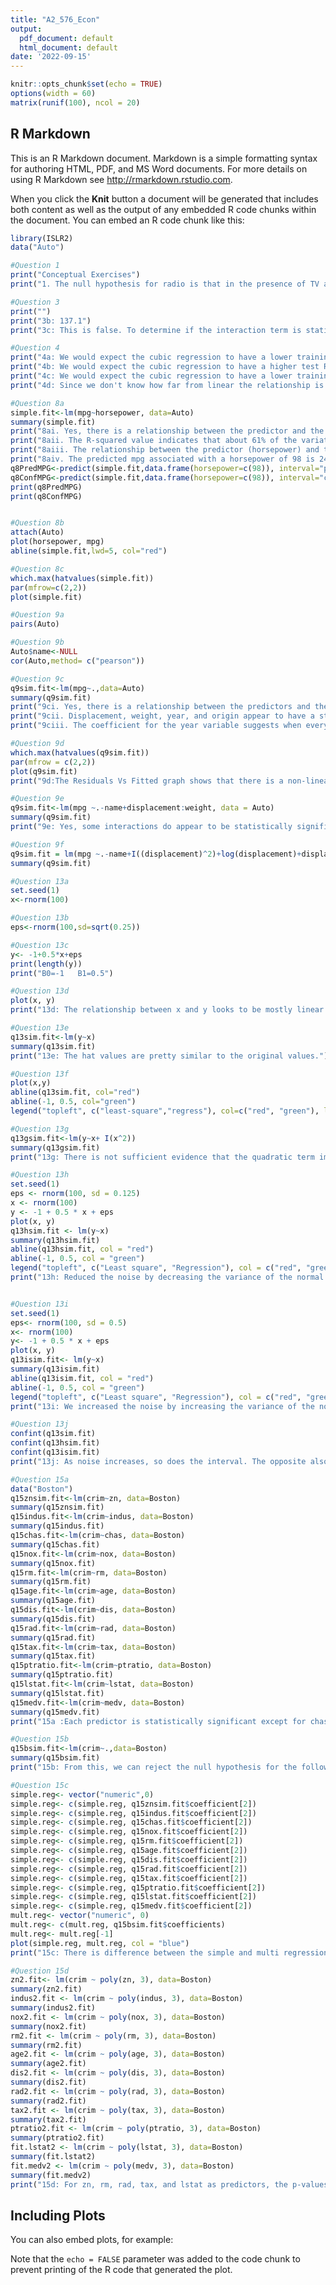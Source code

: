 ```yaml
---
title: "A2_576_Econ"
output:
  pdf_document: default
  html_document: default
date: '2022-09-15'
---
```


```r
knitr::opts_chunk$set(echo = TRUE)
options(width = 60)
matrix(runif(100), ncol = 20)
```

## R Markdown

This is an R Markdown document. Markdown is a simple formatting syntax for authoring HTML, PDF, and MS Word documents. For more details on using R Markdown see <http://rmarkdown.rstudio.com>.

When you click the **Knit** button a document will be generated that includes both content as well as the output of any embedded R code chunks within the document. You can embed an R code chunk like this:

```r
library(ISLR2)
data("Auto")

#Question 1
print("Conceptual Exercises")
print("1. The null hypothesis for radio is that in the presence of TV and newspaper ads, radio ads have no effect on sales. The null hypothesis for TV is that in the presence of radio and newspaper ads, TV ads have no effect on sales. The null hypothesis for newpaper is that in the presense of radio and TV ads, newspaper ads have no effect on sales. The low p-values of TV and Radio suggest that their null hypotheses are false and the high p-value of newspaper suggests that the null hypothesis is true.")

#Question 3
print("")
print("3b: 137.1")
print("3c: This is false. To determine if the interaction term is statistically significant or not, we must look at the p-value of the regression coefficient.")

#Question 4
print("4a: We would expect the cubic regression to have a lower training RSS than the linear regression because it could potentially allow for a tighter fit.")
print("4b: We would expect the cubic regression to have a higher test RSS as the overfit would have more error than the linear regression.")
print("4c: We would expect the cubic regression to have a lower training RSS than the linear regression because of the cubic regression's higher flexibility. Since it has higher flexibility, it will follow the point more closely and reduce training error when compared to a linear regression.")
print("4d: Since we don't know how far from linear the relationship is between X and Y, there is not enough information to determine which regression would give a lower test RSS. If closer to linear than cubic, the linear regression would give a lower test RR, but if the inverse was true, it would potentially have a higher test RSS.")

#Question 8a
simple.fit<-lm(mpg~horsepower, data=Auto)
summary(simple.fit)
print("8ai. Yes, there is a relationship between the predictor and the response since the p-value<2.2e-16.")
print("8aii. The R-squared value indicates that about 61% of the variation in mpg (response variable) is due to horsepower (predictor variable).")
print("8aiii. The relationship between the predictor (horsepower) and the response (mpg) is negative.")
print("8aiv. The predicted mpg associated with a horsepower of 98 is 24.47.")
q8PredMPG<-predict(simple.fit,data.frame(horsepower=c(98)), interval="prediction")
q8ConfMPG<-predict(simple.fit,data.frame(horsepower=c(98)), interval="confidence")
print(q8PredMPG)
print(q8ConfMPG)


#Question 8b
attach(Auto)
plot(horsepower, mpg)
abline(simple.fit,lwd=5, col="red")

#Question 8c
which.max(hatvalues(simple.fit))
par(mfrow=c(2,2))
plot(simple.fit)

#Question 9a
pairs(Auto)

#Question 9b
Auto$name<-NULL
cor(Auto,method= c("pearson"))

#Question 9c
q9sim.fit<-lm(mpg~.,data=Auto)
summary(q9sim.fit)
print("9ci. Yes, there is a relationship between the predictors and the response because the p-value<2.2e-16")
print("9cii. Displacement, weight, year, and origin appear to have a statistically significant relationship to the response.")
print("9ciii. The coefficient for the year variable suggests when every other variable held constant, the mpg value increases about 0.75 with each year that passes, meaning as cars get newer, the mpg goes up.")

#Question 9d
which.max(hatvalues(q9sim.fit))
par(mfrow = c(2,2))
plot(q9sim.fit)
print("9d:The Residuals Vs Fitted graph shows that there is a non-linear relationship between the response and predictors. The next graph shows that the residuals are normally distributed and slightly right skewed. The third graph shows that the constant variance of error assumption is not true for this model and the last graph shows that there are no leverage points, but there is an observation that stands out as a potential leverage point.")

#Question 9e
q9sim.fit<-lm(mpg ~.-name+displacement:weight, data = Auto)
summary(q9sim.fit)
print("9e: Yes, some interactions do appear to be statistically significant.")

#Question 9f
q9sim.fit = lm(mpg ~.-name+I((displacement)^2)+log(displacement)+displacement:weight, data = Auto)
summary(q9sim.fit)

#Question 13a
set.seed(1)
x<-rnorm(100)

#Question 13b
eps<-rnorm(100,sd=sqrt(0.25))

#Question 13c
y<- -1+0.5*x+eps
print(length(y))
print("B0=-1   B1=0.5")

#Question 13d
plot(x, y)
print("13d: The relationship between x and y looks to be mostly linear with slight noise introduced by the eps variable.")

#Question 13e
q13sim.fit<-lm(y~x)
summary(q13sim.fit)
print("13e: The hat values are pretty similar to the original values.")

#Question 13f
plot(x,y)
abline(q13sim.fit, col="red")
abline(-1, 0.5, col="green")
legend("topleft", c("least-square","regress"), col=c("red", "green"), lty= c(1,1))

#Question 13g
q13gsim.fit<-lm(y~x+ I(x^2))
summary(q13gsim.fit)
print("13g: There is not sufficient evidence that the quadratic term improves the model fit as its p-value is higher than 0.05.")

#Question 13h
set.seed(1)
eps <- rnorm(100, sd = 0.125)
x <- rnorm(100)
y <- -1 + 0.5 * x + eps
plot(x, y)
q13hsim.fit <- lm(y~x)
summary(q13hsim.fit)
abline(q13hsim.fit, col = "red")
abline(-1, 0.5, col = "green")
legend("topleft", c("Least square", "Regression"), col = c("red", "green"), lty = c(1, 1))
print("13h: Reduced the noise by decreasing the variance of the normal distribution used to generate the error term. The relationship is now mostly linear and has a much highger R^2")


#Question 13i
set.seed(1)
eps<- rnorm(100, sd = 0.5)
x<- rnorm(100)
y<- -1 + 0.5 * x + eps
plot(x, y)
q13isim.fit<- lm(y~x)
summary(q13isim.fit)
abline(q13isim.fit, col = "red")
abline(-1, 0.5, col = "green")
legend("topleft", c("Least square", "Regression"), col = c("red", "green"), lty = c(1, 1))
print("13i: We increased the noise by increasing the variance of the normal distribution used to generate the error term. We have a much lower R^2 and RSE.")

#Question 13j
confint(q13sim.fit)
confint(q13hsim.fit)
confint(q13isim.fit)
print("13j: As noise increases, so does the interval. The opposite also seems to be true.")

#Question 15a
data("Boston")
q15znsim.fit<-lm(crim~zn, data=Boston)
summary(q15znsim.fit)
q15indus.fit<-lm(crim~indus, data=Boston)
summary(q15indus.fit)
q15chas.fit<-lm(crim~chas, data=Boston)
summary(q15chas.fit)
q15nox.fit<-lm(crim~nox, data=Boston)
summary(q15nox.fit)
q15rm.fit<-lm(crim~rm, data=Boston)
summary(q15rm.fit)
q15age.fit<-lm(crim~age, data=Boston)
summary(q15age.fit)
q15dis.fit<-lm(crim~dis, data=Boston)
summary(q15dis.fit)
q15rad.fit<-lm(crim~rad, data=Boston)
summary(q15rad.fit)
q15tax.fit<-lm(crim~tax, data=Boston)
summary(q15tax.fit)
q15ptratio.fit<-lm(crim~ptratio, data=Boston)
summary(q15ptratio.fit)
q15lstat.fit<-lm(crim~lstat, data=Boston)
summary(q15lstat.fit)
q15medv.fit<-lm(crim~medv, data=Boston)
summary(q15medv.fit)
print("15a :Each predictor is statistically significant except for chas as it is the only predictor to have a p-value > 0.05.")

#Question 15b
q15bsim.fit<-lm(crim~.,data=Boston)
summary(q15bsim.fit)
print("15b: From this, we can reject the null hypothesis for the following predictors: zn, dis, rad, and medv.")

#Question 15c
simple.reg<- vector("numeric",0)
simple.reg<- c(simple.reg, q15znsim.fit$coefficient[2])
simple.reg<- c(simple.reg, q15indus.fit$coefficient[2])
simple.reg<- c(simple.reg, q15chas.fit$coefficient[2])
simple.reg<- c(simple.reg, q15nox.fit$coefficient[2])
simple.reg<- c(simple.reg, q15rm.fit$coefficient[2])
simple.reg<- c(simple.reg, q15age.fit$coefficient[2])
simple.reg<- c(simple.reg, q15dis.fit$coefficient[2])
simple.reg<- c(simple.reg, q15rad.fit$coefficient[2])
simple.reg<- c(simple.reg, q15tax.fit$coefficient[2])
simple.reg<- c(simple.reg, q15ptratio.fit$coefficient[2])
simple.reg<- c(simple.reg, q15lstat.fit$coefficient[2])
simple.reg<- c(simple.reg, q15medv.fit$coefficient[2])
mult.reg<- vector("numeric", 0)
mult.reg<- c(mult.reg, q15bsim.fit$coefficients)
mult.reg<- mult.reg[-1]
plot(simple.reg, mult.reg, col = "blue")
print("15c: There is difference between the simple and multi regression coefficients due to that in the simple regresssion, the slope term represents the average effect of an increase in the predictor, while ignoring other predictors, but in the multi regress, the slope term represents the average effect of an increase in the predictor, while holding other predictors fixed. This difference allows for the multi regression to suggest no relationship between the response and some of the predictors while the simple regression implies the opposite since the correlations between the predictors show some strong relationships.")

#Question 15d
zn2.fit<- lm(crim ~ poly(zn, 3), data=Boston)
summary(zn2.fit)
indus2.fit <- lm(crim ~ poly(indus, 3), data=Boston)
summary(indus2.fit)
nox2.fit <- lm(crim ~ poly(nox, 3), data=Boston)
summary(nox2.fit)
rm2.fit <- lm(crim ~ poly(rm, 3), data=Boston)
summary(rm2.fit)
age2.fit <- lm(crim ~ poly(age, 3), data=Boston)
summary(age2.fit)
dis2.fit <- lm(crim ~ poly(dis, 3), data=Boston)
summary(dis2.fit)
rad2.fit <- lm(crim ~ poly(rad, 3), data=Boston)
summary(rad2.fit)
tax2.fit <- lm(crim ~ poly(tax, 3), data=Boston)
summary(tax2.fit)
ptratio2.fit <- lm(crim ~ poly(ptratio, 3), data=Boston)
summary(ptratio2.fit)
fit.lstat2 <- lm(crim ~ poly(lstat, 3), data=Boston)
summary(fit.lstat2)
fit.medv2 <- lm(crim ~ poly(medv, 3), data=Boston)
summary(fit.medv2)
print("15d: For zn, rm, rad, tax, and lstat as predictors, the p-values suggest that the cubic coefficient is not statistically significant. For indus, nox, age, dis, ptratio, and medv as predictor, the p-values suggest the cubic coefficient is ok.")
```

## Including Plots

You can also embed plots, for example:



Note that the `echo = FALSE` parameter was added to the code chunk to prevent printing of the R code that generated the plot.
